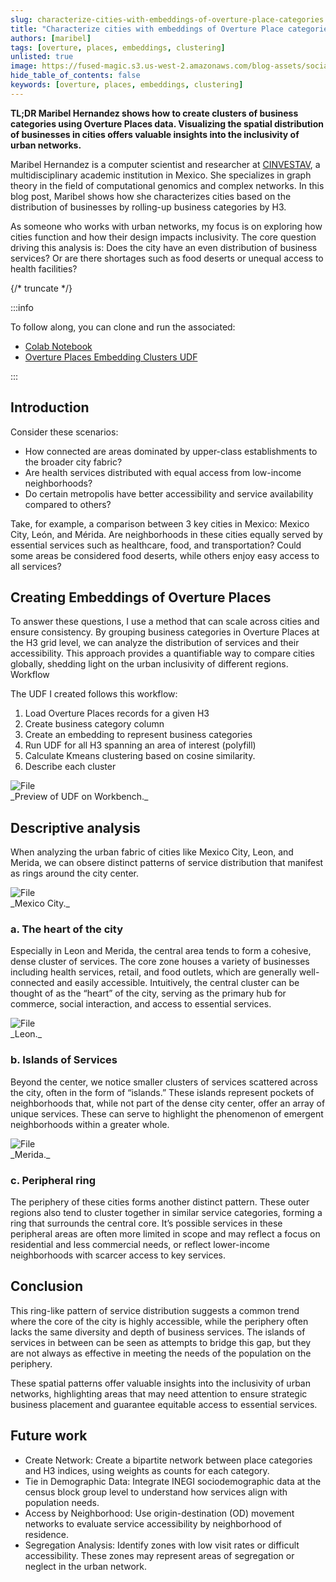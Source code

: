```yaml
---
slug: characterize-cities-with-embeddings-of-overture-place-categories
title: "Characterize cities with embeddings of Overture Place categories"
authors: [maribel]
tags: [overture, places, embeddings, clustering]
unlisted: true
image: https://fused-magic.s3.us-west-2.amazonaws.com/blog-assets/social_maribel.png
hide_table_of_contents: false
keywords: [overture, places, embeddings, clustering]
---
```


**TL;DR Maribel Hernandez shows how to create clusters of business categories using Overture Places data. Visualizing the spatial distribution of businesses in cities offers valuable insights into the inclusivity of urban networks.**

Maribel Hernandez is a computer scientist and researcher at [CINVESTAV](https://www.cinvestav.mx/), a multidisciplinary academic institution in Mexico. She specializes in graph theory in the field of computational genomics and complex networks. In this blog post, Maribel shows how she characterizes cities based on the distribution of businesses by rolling-up business categories by H3.

As someone who works with urban networks, my focus is on exploring how cities function and how their design impacts inclusivity. The core question driving this analysis is: Does the city have an even distribution of business services? Or are there shortages such as food deserts or unequal access to health facilities?




<ReactPlayer playsinline={true} className="video__player" playing={true} muted={true} controls height="100%" url="https://fused-magic.s3.us-west-2.amazonaws.com/blog-assets/maribel_embeddings.mp4" width="100%" />


{/* truncate */}




:::info

To follow along, you can clone and run the associated:
- [Colab Notebook](https://colab.research.google.com/drive/11Q5iONwvEb9cg7ukGptBsQCV4yAM0r_b?authuser=1#scrollTo=FT478_wRzltw)
- [Overture Places Embedding Clusters UDF](https://www.fused.io/workbench/catalog/Overture_Places_Embedding_Clusters-3d326d5a-87de-491a-92e4-cf2cdd4c93bb)

:::


## Introduction

Consider these scenarios:
- How connected are areas dominated by upper-class establishments to the broader city fabric?
- Are health services distributed with equal access from low-income neighborhoods?
- Do certain metropolis have better accessibility and service availability compared to others?

Take, for example, a comparison between 3 key cities in Mexico: Mexico City, León, and Mérida. Are neighborhoods in these cities equally served by essential services such as healthcare, food, and transportation? Could some areas be considered food deserts, while others enjoy easy access to all services?


## Creating Embeddings of Overture Places

To answer these questions, I use a method that can scale across cities and ensure consistency. By grouping business categories in Overture Places at the H3 grid level, we can analyze the distribution of services and their accessibility. This approach provides a quantifiable way to compare cities globally, shedding light on the urban inclusivity of different regions.
Workflow

The UDF I created follows this workflow:

1. Load Overture Places records for a given H3
2. Create business category column
3. Create an embedding to represent business categories
4. Run UDF for all H3 spanning an area of interest (polyfill)
5. Calculate Kmeans clustering based on cosine similarity.
6. Describe each cluster



<div style={{textAlign: 'center'}}>
<img src={ImageWorkbench} alt="File" style={{}} />
</div>
_Preview of UDF on Workbench._

## Descriptive analysis

When analyzing the urban fabric of cities like Mexico City, Leon, and Merida, we can obsere distinct patterns of service distribution that manifest as rings around the city center.



<div style={{textAlign: 'center'}}>
<img src={Image1} alt="File" style={{}} />
</div>
_Mexico City._

### a. The heart of the city
Especially in Leon and Merida, the central area tends to form a cohesive, dense cluster of services. The core zone houses a variety of businesses including health services, retail, and food outlets, which are generally well-connected and easily accessible. Intuitively, the central cluster can be thought of as the “heart” of the city, serving as the primary hub for commerce, social interaction, and access to essential services.


<div style={{textAlign: 'center'}}>
<img src={Image2} alt="File" style={{}} />
</div>
_Leon._

### b. Islands of Services
Beyond the center, we notice smaller clusters of services scattered across the city, often in the form of “islands.” These islands represent pockets of neighborhoods that, while not part of the dense city center, offer an array of unique services. These can serve to highlight the phenomenon of emergent neighborhoods within a greater whole.


<div style={{textAlign: 'center'}}>
<img src={Image3} alt="File" style={{}} />
</div>
_Merida._

### c. Peripheral ring
The periphery of these cities forms another distinct pattern. These outer regions also tend to cluster together in similar service categories, forming a ring that surrounds the central core. It’s possible services in these peripheral areas are often more limited in scope and may reflect a focus on residential and less commercial needs, or reflect lower-income neighborhoods with scarcer access to key services.

## Conclusion
This ring-like pattern of service distribution suggests a common trend where the core of the city is highly accessible, while the periphery often lacks the same diversity and depth of business services. The islands of services in between can be seen as attempts to bridge this gap, but they are not always as effective in meeting the needs of the population on the periphery.

These spatial patterns offer valuable insights into the inclusivity of urban networks, highlighting areas that may need attention to ensure strategic business placement and guarantee equitable access to essential services.

## Future work
- Create Network: Create a bipartite network between place categories and H3 indices, using weights as counts for each category.
- Tie in Demographic Data: Integrate INEGI sociodemographic data at the census block group level to understand how services align with population needs.
- Access by Neighborhood: Use origin-destination (OD) movement networks to evaluate service accessibility by neighborhood of residence.
- Segregation Analysis: Identify zones with low visit rates or difficult accessibility. These zones may represent areas of segregation or neglect in the urban network.
